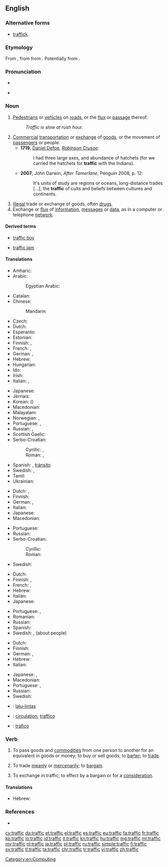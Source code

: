 ==English==
{{wikipedia}}

===Alternative forms===
* [[traffick]]

===Etymology===
From {{etyl|frm|en}} {{term|trafique||traffic|lang=frm}}, from {{etyl|it|en}} {{term|traffico||traffic|lang=it}} from {{etyl|it|en}} {{term|trafficare||to carry on trade|lang=it}}. Potentially from {{etyl|VL.|en}} {{term/t|la|*transfricare||to rub across}}.

===Pronunciation===
* {{audio|en-us-traffic.ogg|Audio (US)|lang=en}}

* {{rhymes|æfɪk}}

===Noun===
{{en-noun|-}}

# [[pedestrian|Pedestrians]] or [[vehicle]]s on [[road]]s, or the [[flux]] or [[passage]] thereof.
#: ''Traffic is slow at rush hour.''
# [[commercial|Commercial]] [[transportation]] or [[exchange]] of [[goods]], or the movement of [[passenger]]s or people.
#* '''1719''', [[w:Daniel Defoe|Daniel Defoe]], ''[[w:Robinson Crusoe|Robinson Crusoe]]'':
#*: I had three large axes, and abundance of hatchets (for we carried the hatchets for '''traffic''' with the Indians).
#* '''2007''', John Darwin, ''After Tamerlane'', Penguin 2008, p. 12:
#*: It's units of study are regions or oceans, long-distance trades [...], the '''traffic''' of cults and beliefs between cultures and continents.
# [[illegal|Illegal]] trade or exchange of goods, often [[drug]]s.
# Exchange or [[flux]] of [[information]], [[message]]s or [[data]], as in a computer or telephone [[network]].

====Derived terms====
{{rel-top|Terms derived from ''traffic'' (noun)}}
* [[traffic boy]]
{{rel-mid}}
* [[traffic jam]]
{{rel-bottom}}

====Translations====
{{trans-top|pedestrians or vehicles on roads or on the air}}
* Amharic: {{t|am|ትራፊክ|tr=trafik|sc=Ethi}}
* Arabic: {{t|ar|مرور|m|tr=murūr}}
*: Egyptian Arabic: {{t|arz|مرور|m|tr=muruur|sc=Arab}}
* Catalan: {{t|ca|tràfic|m}}
* Chinese:
*: Mandarin: {{t+|cmn|交通|tr=jiāotōng|sc=Hani}}
* Czech: {{t+|cs|doprava|f}}
* Dutch: {{t+|nl|verkeer|n}}
* Esperanto: {{t|eo|trafiko}}
* Estonian: {{t|et|liiklus}}
* Finnish: {{t+|fi|liikenne}}, {{t|fi|lentoliikenne}}
* French: {{t+|fr|circulation|f}}, {{t+|fr|trafic|m}}
* German: {{t+|de|Verkehr|m}}, {{t|de|Personenverkehr|m}}
* Hebrew: {{t+|he|תְּנוּעָה|f|tr=t'nu'á}}
* Hungarian: {{t+|hu|forgalom}}
* Ido: {{t+|io|trafiko}}
* Irish: {{t|ga|trácht|m}}
* Italian: {{t+|it|traffico|m}}, {{t|it|viabilità|f}}
{{trans-mid}}
* Japanese: {{t+|ja|交通|tr=こうつう, kōtsū|sc=Jpan}}
* Jèrriais: {{t|roa-jer|trafi|m}}
* Korean: {{t+|ko|교통|tr=gyotong|sc=Kore}} ({{t+|ko|交通|sc=Kore}})
* Macedonian: {{t|mk|сообраќај|m|tr=soóbraḱaj}}
* Malayalam: {{t+|ml|ഗതാഗതം|tr=gathaagatham}}
* Norwegian: {{t+|no|trafikk|m}}, {{t|no|ferdsel}}
* Portuguese: {{t+|pt|tráfego|m}}, {{t+|pt|trânsito|m}}
* Russian: {{t+|ru|движение|n|tr=dvižénije}}, {{qualifier|slang}} {{t+|ru|трафик|m|tr=tráfik}}
* Scottish Gaelic: {{t|gd|trafaig|f}}
* Serbo-Croatian:
*: Cyrillic: {{t|sh|саобраћај|m}}, {{t|sh|промет|m}}
*: Roman: {{t|sh|saobraćaj|m}}, {{t|sh|promet|m}}
* Spanish: {{t+|es|tráfico|m}}, [[tránsito]] {{g|m}} {{qualifier|Latin America}}
* Swedish: {{t+|sv|trafik|c}}, {{t+|sv|samfärdsel|c}}
* Tamil: {{t|ta|திரக்கு|tr=tirakku}}
* Ukrainian: {{t+|uk|рух|m|tr=rux|sc=Cyrl}}
{{trans-bottom}}

{{trans-top|commercial transportation or exchange of goods}}
* Dutch: {{t+|nl|handel|m}}, {{t+|nl|verkeer|n}}
* Finnish: {{t+|fi|kauppa}}
* German: {{t+|de|Verkehr|m}}, {{t|de|Warenverkehr|m}}
* Italian: {{t+|it|traffico|m}}
* Japanese: {{t+|ja|取引|tr=とりひき, torihiki|sc=Jpan}}
* Macedonian: {{t|mk|промет|m|tr=prómet}}
{{trans-mid}}
* Portuguese: {{t+|pt|tráfego|m}}
* Russian: {{t+|ru|торговля|f|tr=torgóvlja}}
* Serbo-Croatian:
*: Cyrillic: {{t|sh|промет|m}}
*: Roman: {{t|sh|promet|m}}
* Swedish: {{t+|sv|handel|c}}
{{trans-bottom}}

{{trans-top|illegal trade or exchange of goods, often drugs}}
* Dutch: {{t|nl|zwarte handel|m}}
* Finnish: {{t|fi|mustapörssi}}, {{t|fi|mustapörssi}}
* French: {{t+|fr|traite|f}}, {{t+|fr|trafic|m}}
* Hebrew: {{t|he|סחר|m|tr=sákhar|sc=Hebr}}
* Italian: {{t+|it|tratta|f}}
* Japanese: {{t+|ja|取引|tr=とりひき, torihiki|sc=Jpan}}
{{trans-mid}}
* Portuguese: {{t+|pt|trata|f}}, {{t+|pt|tráfico|m}}
* Romanian: {{t+|ro|trata|f}}
* Russian: {{t+|ru|торговля|f|tr=torgóvlja}}
* Spanish: {{t+|es|trata|f}}
* Swedish: {{t|sv|illegal handel|c}}, {{t+|sv|trafficking|c}} (about people)
{{trans-bottom}}

{{trans-top|exchange or flux of information, messages or data}}
* Dutch: {{t+|nl|verkeer|n}}
* Finnish: {{t+|fi|tietoliikenne}}
* German: {{t+|de|Verkehr|m}}, {{t|de|Datenverkehr|m}}
* Hebrew: {{t|he|עומס|m|tr=ómes|sc=Hebr}}
* Italian: {{t+|it|traffico|m}}
{{trans-mid}}
* Japanese: {{t|ja|交信|tr=こうしん, kōshin|sc=Jpan}}, {{t+|ja|トラフィック|tr=torafikku|sc=Jpan}}
* Macedonian: {{t|mk|сообраќај|m|tr=soóbraḱaj}}
* Portuguese: {{t+|pt|tráfego|m}}, {{t+|pt|trânsito|m}}
* Russian: {{t+|ru|трафик|m|tr=tráfik}}
* Swedish: {{t+|sv|trafik|c}}
{{trans-bottom}}

{{checktrans-top}}
* {{ttbc|id}}: [[lalu-lintas]]
* {{ttbc|ia}}: [[circulation]]; [[traffico]]
* {{ttbc|es}}: [[tráfico]] {{g|m}}
{{trans-bottom}}

===Verb===
{{en-verb|traffick|ing}}

# {{context|intransitive|lang=en}} To pass goods and [[commodity|commodities]] from one person to another for an equivalent in goods or money; to buy or sell goods; to [[barter]]; to [[trade]].
# {{context|intransitive|lang=en}} To trade [[meanly]] or [[mercenarily]]; to [[bargain]].
# {{context|transitive|lang=en}} To exchange in traffic; to effect by a bargain or for a [[consideration]].

====Translations====
{{trans-top|To pass goods and commodities from one person to another for an equivalent in goods or money}}
* Hebrew: {{t|he|סחר|tr=sakhár|sc=Hebr}}
{{trans-mid}}
{{trans-bottom}}

{{trans-top|To trade meanly or mercenarily;}}
{{trans-mid}}
{{trans-bottom}}

{{trans-top|To exchange in traffic; to effect by a bargain or for a consideration}}
{{trans-mid}}
{{trans-bottom}}

===References===
* {{R:Webster 1913}}

[[Category:en:Computing]]

[[cy:traffic]]
[[da:traffic]]
[[et:traffic]]
[[el:traffic]]
[[es:traffic]]
[[eu:traffic]]
[[fa:traffic]]
[[fr:traffic]]
[[ko:traffic]]
[[io:traffic]]
[[id:traffic]]
[[it:traffic]]
[[kn:traffic]]
[[hu:traffic]]
[[mg:traffic]]
[[ml:traffic]]
[[my:traffic]]
[[nl:traffic]]
[[ja:traffic]]
[[pl:traffic]]
[[ru:traffic]]
[[simple:traffic]]
[[fi:traffic]]
[[sv:traffic]]
[[tl:traffic]]
[[ta:traffic]]
[[chr:traffic]]
[[tr:traffic]]
[[vi:traffic]]
[[zh:traffic]]
